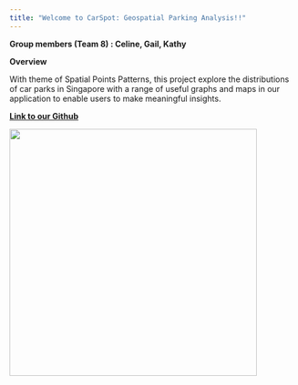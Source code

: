 ```yaml
---
title: "Welcome to CarSpot: Geospatial Parking Analysis!!"
---
```


**Group members (Team 8) : Celine, Gail, Kathy**

**Overview**

With theme of Spatial Points Patterns, this project explore the distributions of car parks in Singapore with a range of useful graphs and maps in our application to enable users to make meaningful insights.

[**Link to our Github**](https://github.com/gailteh/IS415-Project)

![](Project%20Overview/images/undraw_City_driver_re_9xyv.png){fig-align="center" width="434"}
